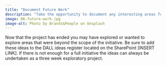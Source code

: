 ```yaml
---
title: "Document Future Work"
description: "Take the opportunity to document any interesting areas for future analysis by members of the DALL team."
image: 06-future-work.jpg
image-alt: Photo by Brands&People on Unsplash
---
```

  
Now that the project has ended you may have explored or wanted to explore areas that were beyond the scope of the initiative. Be sure to add these ideas to the DALL ideas register located on the SharePoint [INSERT LINK]. If there is not enough for a full initiative the ideas can always be undertaken as a three week exploratory project. 